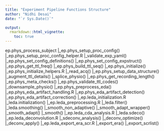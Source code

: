 ```yaml
---
title: "Experiment Pipeline Functions Structure"
author: "Nidhi Desai"
date: "`r Sys.Date()`"

output: 
  rmarkdown::html_vignette:
    toc: true
---
```


ep.phys_process_subject
    |_ep.phys_setup_proc_config()
        |_ep.phys_setup_proc_config_helper.R
            |_validate_exp_yaml()
            |_ep.phys_set_config_definitions()
            |_ep.phys_set_config_expstruct()
            |_ep.phys_get_ttl_freq()
            |_ep.phys_build_ttl_seq()
    |_ep.phys_initialize()
        |_ep.phys_initialize_helpers.R
            |_read_acq()
            |_ep.phys_setup_data_structure()
            |_augment_ttl_details()
            |_splice_physio()
            |_ep.phys_get_recording_length()
            |_ep.phys_meta_checks()
            |_ep.phys_validate_ttl_codes()
            |_downsample_physio()
    |_ep.phys_preprocess_eda()
        |_ep.phys_eda_artifact_handling.R
            |_ep.phys_eda_artifact_detection()
            |_ep.phys_eda_artifact_correction()
        |_ep.leda_initialization.R
            |_leda.initialization()
        |_ep.leda_preprocessing.R
            |_leda.filter()
            |_leda.smoothing()
                |_smooth_non_adaptive()
                |_smooth_adapt_wrapper()
                    |_smooth_adapt()
                        |_smooth()
        |_ep.leda_cda_analysis.R
            |_leda.sdeco()
                |_ep.leda_deconvolution.R
                    |_sdeconv_analysis()
                    |_deconv_optimize()
                    |_deconv_apply()
        |_ep.leda_export_era_scr.R
            |_export_era()
            |_export_scrlist()
